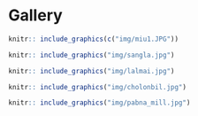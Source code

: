 # Gallery {- #gallery}

```r
knitr:: include_graphics(c("img/miu1.JPG"))
```

```r
knitr:: include_graphics("img/sangla.jpg")
```

```r
knitr:: include_graphics("img/lalmai.jpg")
``` 

```r
knitr:: include_graphics("img/cholonbil.jpg")
``` 

```r
knitr:: include_graphics("img/pabna_mill.jpg")
```

